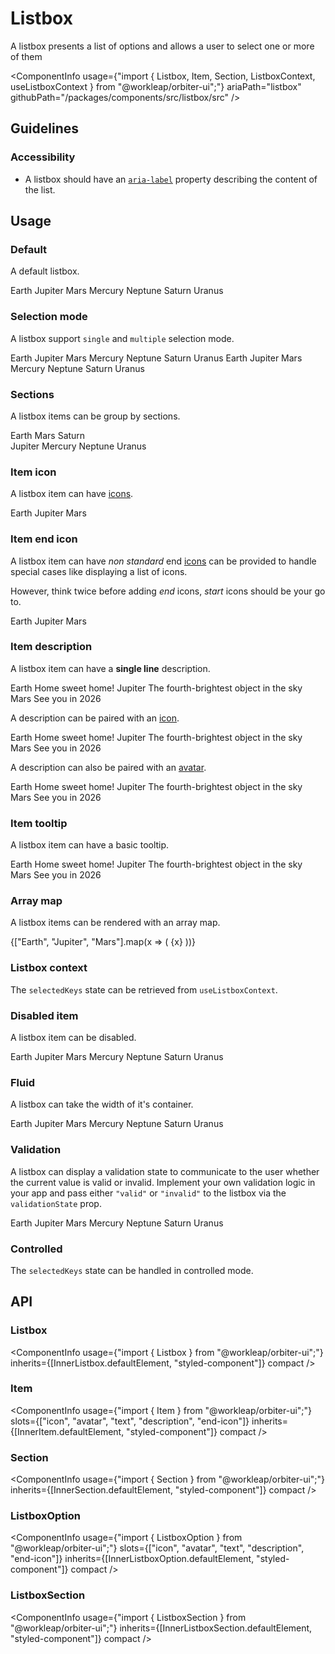 
<Meta
    title="Components/Listbox"
    id="listbox"
/>

# Listbox

<Tagline>A listbox presents a list of options and allows a user to select one or more of them</Tagline>

<ComponentInfo
    usage={"import { Listbox, Item, Section, ListboxContext, useListboxContext } from \"@workleap/orbiter-ui\";"}
    ariaPath="listbox"
    githubPath="/packages/components/src/listbox/src"
/>

## Guidelines

### Accessibility

- A listbox should have an [`aria-label`](https://developer.mozilla.org/en-US/docs/Web/Accessibility/ARIA/Attributes/aria-label) property describing the content of the list.

## Usage

### Default

A default listbox.

<Preview>
    <Story name="default">
        <Listbox aria-label="Planets">
            <Item key="earth">Earth</Item>
            <Item key="jupiter">Jupiter</Item>
            <Item key="mars">Mars</Item>
            <Item key="mercury">Mercury</Item>
            <Item key="neptune">Neptune</Item>
            <Item key="saturn">Saturn</Item>
            <Item key="uranus">Uranus</Item>
        </Listbox>
    </Story>
</Preview>

### Selection mode

A listbox support `single` and `multiple` selection mode.

<Preview>
    <Story name="selection">
        <Inline gap={480}>
            <Listbox aria-label="Planets">
                <Item key="earth">Earth</Item>
                <Item key="jupiter">Jupiter</Item>
                <Item key="mars">Mars</Item>
                <Item key="mercury">Mercury</Item>
                <Item key="neptune">Neptune</Item>
                <Item key="saturn">Saturn</Item>
                <Item key="uranus">Uranus</Item>
            </Listbox>
            <Listbox selectionMode="multiple" aria-label="Planets">
                <Item key="earth">Earth</Item>
                <Item key="jupiter">Jupiter</Item>
                <Item key="mars">Mars</Item>
                <Item key="mercury">Mercury</Item>
                <Item key="neptune">Neptune</Item>
                <Item key="saturn">Saturn</Item>
                <Item key="uranus">Uranus</Item>
            </Listbox>
        </Inline>
    </Story>
</Preview>

### Sections

A listbox items can be group by sections.

<Preview>
    <Story name="sections">
        <Listbox aria-label="Planets">
            <Section title="Visited">
                <Item key="earth">Earth</Item>
                <Item key="mars">Mars</Item>
                <Item key="saturn">Saturn</Item>
            </Section>
            <Section title="Not Visited">
                <Item key="jupiter">Jupiter</Item>
                <Item key="mercury">Mercury</Item>
                <Item key="neptune">Neptune</Item>
                <Item key="uranus">Uranus</Item>
            </Section>
        </Listbox>
    </Story>
</Preview>

### Item icon

A listbox item can have [icons](?path=/docs/icon-gallery--page).

<Preview>
    <Story name="item icon">
        <Listbox aria-label="Planets">
            <Item key="earth">
                <PlaceholderMajorIcon />
                <Text>Earth</Text>
            </Item>
            <Item key="jupiter">
                <PlaceholderMajorIcon />
                <Text>Jupiter</Text>
            </Item>
            <Item key="mars">
                <PlaceholderMajorIcon />
                <Text>Mars</Text>
            </Item>
        </Listbox>
    </Story>
</Preview>

### Item end icon

A listbox item can have *non standard* end [icons](?path=/docs/icon-gallery--page) can be provided to handle special cases like displaying a list of icons.

However, think twice before adding *end* icons, *start* icons should be your go to.

<Preview>
    <Story name="item end icon">
        <Listbox aria-label="Planets">
            <Item key="earth">
                <Text>Earth</Text>
                <IconList slot="end-icon">
                    <UfoMajorIcon />
                    <TelescopeMajorIcon />
                    <RocketMajorIcon />
                </IconList>
            </Item>
            <Item key="jupiter">
                <Text>Jupiter</Text>
                <PlaceholderMajorIcon slot="end-icon" />
            </Item>
            <Item key="mars">
                <Text>Mars</Text>
                <IconList slot="end-icon">
                    <UfoMajorIcon />
                    <TelescopeMajorIcon />
                    <RocketMajorIcon />
                </IconList>
            </Item>
        </Listbox>
    </Story>
</Preview>

### Item description

A listbox item can have a **single line** description.

<Preview>
    <Story name="item description">
        <Listbox aria-label="Planets">
            <Item key="earth">
                <Text>Earth</Text>
                <Text slot="description">Home sweet home!</Text>
            </Item>
            <Item key="jupiter">
                <Text>Jupiter</Text>
                <Text slot="description">The fourth-brightest object in the sky</Text>
            </Item>
            <Item key="mars">
                <Text>Mars</Text>
                <Text slot="description">See you in 2026</Text>
            </Item>
        </Listbox>
    </Story>
</Preview>

A description can be paired with an [icon](?path=/docs/icon-gallery--page).

<Preview>
    <Story name="item description + icon">
        <Listbox aria-label="Planets">
            <Item key="earth">
                <PlaceholderMajorIcon />
                <Text>Earth</Text>
                <Text slot="description">Home sweet home!</Text>
            </Item>
            <Item key="jupiter">
                <PlaceholderMajorIcon />
                <Text>Jupiter</Text>
                <Text slot="description">The fourth-brightest object in the sky</Text>
            </Item>
            <Item key="mars">
                <PlaceholderMajorIcon />
                <Text>Mars</Text>
                <Text slot="description">See you in 2026</Text>
            </Item>
        </Listbox>
    </Story>
</Preview>

A description can also be paired with an [avatar](?path=/docs/avatar--default-story).

<Preview>
    <Story name="item description + avatar">
        <Listbox aria-label="Planets">
            <Item key="earth">
                <Avatar name="Earth" />
                <Text>Earth</Text>
                <Text slot="description">Home sweet home!</Text>
            </Item>
            <Item key="jupiter">
                <Avatar name="Jupiter" />
                <Text>Jupiter</Text>
                <Text slot="description">The fourth-brightest object in the sky</Text>
            </Item>
            <Item key="mars">
                <Avatar name="Mars" />
                <Text>Mars</Text>
                <Text slot="description">See you in 2026</Text>
            </Item>
        </Listbox>
    </Story>
</Preview>

### Item tooltip

A listbox item can have a basic tooltip.

<Preview>
    <Story name="item tooltip">
        <Listbox aria-label="Planets">
            <TooltipTrigger>
                <Item key="earth">Earth</Item>
                <Tooltip>Home sweet home!</Tooltip>
            </TooltipTrigger>
            <TooltipTrigger>
                <Item key="jupiter">Jupiter</Item>
                <Tooltip>The fourth-brightest object in the sky</Tooltip>
            </TooltipTrigger>
            <TooltipTrigger>
                <Item key="mars">Mars</Item>
                <Tooltip>See you in 2026</Tooltip>
            </TooltipTrigger>
        </Listbox>
    </Story>
</Preview>

### Array map

A listbox items can be rendered with an array map.

<Preview>
    <Story name="array map">
        <Listbox aria-label="Planets">
            {["Earth", "Jupiter", "Mars"].map(x => (
                <Item key={x.toLowerCase()}>{x}</Item>
            ))}
        </Listbox>
    </Story>
</Preview>

### Listbox context

The `selectedKeys` state can be retrieved from `useListboxContext`.

<Preview filePath="/listbox/docs/ListboxContext" />

### Disabled item

A listbox item can be disabled.

<Preview>
    <Story name="disabled item">
        <Listbox aria-label="Planets">
            <Item disabled key="earth">Earth</Item>
            <Item key="jupiter">Jupiter</Item>
            <Item key="mars">Mars</Item>
            <Item disabled key="mercury">Mercury</Item>
            <Item key="neptune">Neptune</Item>
            <Item key="saturn">Saturn</Item>
            <Item key="uranus">Uranus</Item>
        </Listbox>
    </Story>
</Preview>

### Fluid

A listbox can take the width of it's container.

<Preview>
    <Story name="fluid">
        <Listbox fluid aria-label="Planets">
            <Item key="earth">Earth</Item>
            <Item key="jupiter">Jupiter</Item>
            <Item key="mars">Mars</Item>
            <Item key="mercury">Mercury</Item>
            <Item key="neptune">Neptune</Item>
            <Item key="saturn">Saturn</Item>
            <Item key="uranus">Uranus</Item>
        </Listbox>
    </Story>
</Preview>

### Validation

A listbox can display a validation state to communicate to the user whether the current value is valid or invalid. Implement your own validation logic in your app and pass either `"valid"` or `"invalid"` to the listbox via the `validationState` prop.

<Preview>
    <Story name="validation">
        <Listbox validationState="invalid" defaultSelectedKeys={["mars"]} aria-label="Planets">
            <Item key="earth">Earth</Item>
            <Item key="jupiter">Jupiter</Item>
            <Item key="mars">Mars</Item>
            <Item key="mercury">Mercury</Item>
            <Item key="neptune">Neptune</Item>
            <Item key="saturn">Saturn</Item>
            <Item key="uranus">Uranus</Item>
        </Listbox>
    </Story>
</Preview>

### Controlled

The `selectedKeys` state can be handled in controlled mode.

<Preview filePath="/listbox/docs/ControlledListbox" />

## API

### Listbox

<ComponentInfo
    usage={"import { Listbox } from \"@workleap/orbiter-ui\";"}
    inherits={[InnerListbox.defaultElement, "styled-component"]}
    compact
/>

<ArgsTable of={InnerListbox} sort="alpha" />

### Item

<ComponentInfo
    usage={"import { Item } from \"@workleap/orbiter-ui\";"}
    slots={["icon", "avatar", "text", "description", "end-icon"]}
    inherits={[InnerItem.defaultElement, "styled-component"]}
    compact
/>

<ArgsTable of={InnerItem} sort="alpha" />

### Section

<ComponentInfo
    usage={"import { Section } from \"@workleap/orbiter-ui\";"}
    inherits={[InnerSection.defaultElement, "styled-component"]}
    compact
/>

<ArgsTable of={InnerSection} sort="alpha" />

### ListboxOption

<ComponentInfo
    usage={"import { ListboxOption } from \"@workleap/orbiter-ui\";"}
    slots={["icon", "avatar", "text", "description", "end-icon"]}
    inherits={[InnerListboxOption.defaultElement, "styled-component"]}
    compact
/>

<ArgsTable of={InnerListboxOption} sort="alpha" />

### ListboxSection

<ComponentInfo
    usage={"import { ListboxSection } from \"@workleap/orbiter-ui\";"}
    inherits={[InnerListboxSection.defaultElement, "styled-component"]}
    compact
/>

<ArgsTable of={InnerListboxSection} sort="alpha" />
